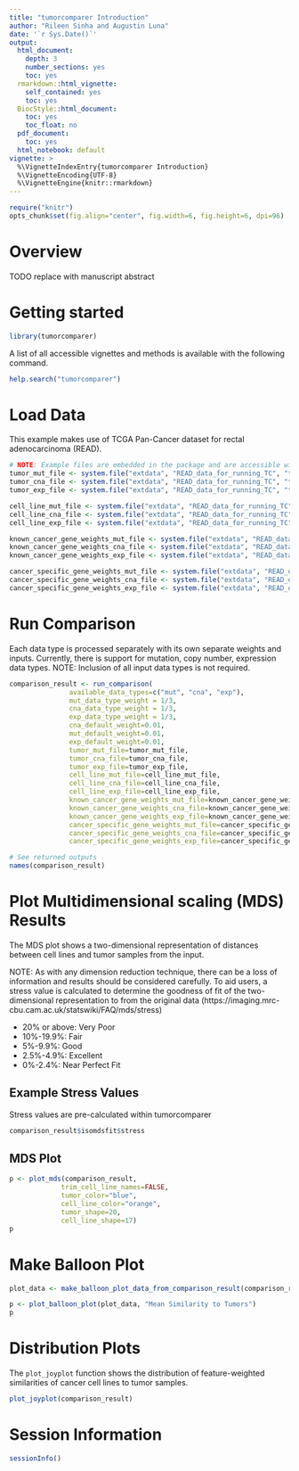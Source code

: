 ```yaml
---
title: "tumorcomparer Introduction"
author: "Rileen Sinha and Augustin Luna"
date: '`r Sys.Date()`'
output:
  html_document:
    depth: 3
    number_sections: yes
    toc: yes
  rmarkdown::html_vignette:
    self_contained: yes
    toc: yes
  BiocStyle::html_document:
    toc: yes
    toc_float: no
  pdf_document:
    toc: yes
  html_notebook: default
vignette: >
  %\VignetteIndexEntry{tumorcomparer Introduction}
  %\VignetteEncoding{UTF-8}
  %\VignetteEngine{knitr::rmarkdown}
---
```


```r
require("knitr")
opts_chunk$set(fig.align="center", fig.width=6, fig.height=6, dpi=96)
```

# Overview

TODO replace with manuscript abstract

# Getting started 
```r
library(tumorcomparer)
```

A list of all accessible vignettes and methods is available with the following command.

```r
help.search("tumorcomparer")
```

# Load Data

This example makes use of TCGA Pan-Cancer dataset for rectal adenocarcinoma (READ). 

```r
# NOTE: Example files are embedded in the package and are accessible with system.file()
tumor_mut_file <- system.file("extdata", "READ_data_for_running_TC", "tumor_mut.txt", package="tumorcomparer")
tumor_cna_file <- system.file("extdata", "READ_data_for_running_TC", "tumor_cna.txt", package="tumorcomparer")
tumor_exp_file <- system.file("extdata", "READ_data_for_running_TC", "tumor_exp.txt", package="tumorcomparer")

cell_line_mut_file <- system.file("extdata", "READ_data_for_running_TC", "cell_line_mut.txt", package="tumorcomparer")
cell_line_cna_file <- system.file("extdata", "READ_data_for_running_TC", "cell_line_cna.txt", package="tumorcomparer")
cell_line_exp_file <- system.file("extdata", "READ_data_for_running_TC", "cell_line_exp.txt", package="tumorcomparer")

known_cancer_gene_weights_mut_file <- system.file("extdata", "READ_data_for_running_TC", "default_weights_for_known_cancer_genes_mut.txt", package="tumorcomparer")
known_cancer_gene_weights_cna_file <- system.file("extdata", "READ_data_for_running_TC", "default_weights_for_known_cancer_genes_cna.txt", package="tumorcomparer")
known_cancer_gene_weights_exp_file <- system.file("extdata", "READ_data_for_running_TC", "default_weights_for_known_cancer_genes_exp.txt", package="tumorcomparer")

cancer_specific_gene_weights_mut_file <- system.file("extdata", "READ_data_for_running_TC", "Genes_and_weights_mut.txt", package="tumorcomparer")
cancer_specific_gene_weights_cna_file <- system.file("extdata", "READ_data_for_running_TC", "Genes_and_weights_cna.txt", package="tumorcomparer")
cancer_specific_gene_weights_exp_file <- system.file("extdata", "READ_data_for_running_TC", "Genes_and_weights_exp.txt", package="tumorcomparer")
```

# Run Comparison

Each data type is processed separately with its own separate weights and inputs. Currently, there is support for mutation, copy number, expression data types. NOTE: Inclusion of all input data types is not required. 

```r
comparison_result <- run_comparison(
               available_data_types=c("mut", "cna", "exp"), 
               mut_data_type_weight = 1/3,
               cna_data_type_weight = 1/3,
               exp_data_type_weight = 1/3,
               cna_default_weight=0.01, 
               mut_default_weight=0.01,
               exp_default_weight=0.01,
               tumor_mut_file=tumor_mut_file, 
               tumor_cna_file=tumor_cna_file, 
               tumor_exp_file=tumor_exp_file, 
               cell_line_mut_file=cell_line_mut_file, 
               cell_line_cna_file=cell_line_cna_file, 
               cell_line_exp_file=cell_line_exp_file, 
               known_cancer_gene_weights_mut_file=known_cancer_gene_weights_mut_file, 
               known_cancer_gene_weights_cna_file=known_cancer_gene_weights_cna_file, 
               known_cancer_gene_weights_exp_file=known_cancer_gene_weights_exp_file, 
               cancer_specific_gene_weights_mut_file=cancer_specific_gene_weights_mut_file, 
               cancer_specific_gene_weights_cna_file=cancer_specific_gene_weights_cna_file, 
               cancer_specific_gene_weights_exp_file=cancer_specific_gene_weights_exp_file)

# See returned outputs
names(comparison_result)
```

# Plot Multidimensional scaling (MDS) Results

The MDS plot shows a two-dimensional representation of distances between cell lines and tumor samples from the input. 

NOTE: As with any dimension reduction technique, there can be a loss of information and results should be considered carefully. To aid users, a stress value is calculated to determine the goodness of fit of the two-dimensional representation to from the original data (https://imaging.mrc-cbu.cam.ac.uk/statswiki/FAQ/mds/stress)

* 20% or above: Very Poor
* 10%-19.9%: Fair
* 5%-9.9%: Good
* 2.5%-4.9%: Excellent
* 0%-2.4%: Near Perfect Fit

## Example Stress Values 

Stress values are pre-calculated within tumorcomparer

```r
comparison_result$isomdsfit$stress
```

## MDS Plot

```r
p <- plot_mds(comparison_result,
             trim_cell_line_names=FALSE,
             tumor_color="blue",
             cell_line_color="orange",
             tumor_shape=20,
             cell_line_shape=17)
p
```

# Make Balloon Plot 
```r
plot_data <- make_balloon_plot_data_from_comparison_result(comparison_result)

p <- plot_balloon_plot(plot_data, "Mean Similarity to Tumors")
p
```

# Distribution Plots

The `plot_joyplot` function shows the distribution of feature-weighted similarities of cancer cell lines to tumor samples. 

```r
plot_joyplot(comparison_result)
```

# Session Information
```r
sessionInfo()
```






